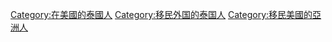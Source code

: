 [[Category:在美國的泰國人|Category:在美國的泰國人]]
[[Category:移民外国的泰国人|Category:移民外国的泰国人]]
[[Category:移民美國的亞洲人|Category:移民美國的亞洲人]]